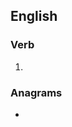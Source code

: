 ==English==

===Verb===
{{head|en|verb form}}

# {{en-past of|alien}}

===Anagrams===
* {{anagrams|en|Adeline|delaine}}